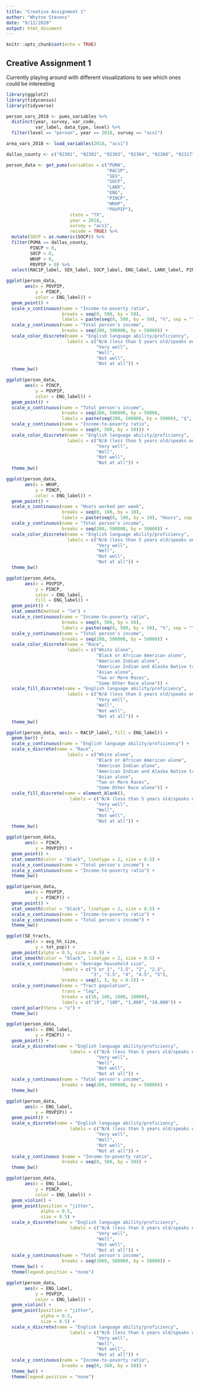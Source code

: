 ```yaml
---
title: "Creative Assignment 1"
author: "Whytne Stevens"
date: "9/12/2020"
output: html_document
---
```


```r
knitr::opts_chunk$set(echo = TRUE)
```

## Creative Assignment 1
Currently playing around with different visualizations to see which ones could be interesting
```r
library(ggplot2)
library(tidycensus)
library(tidyverse)
```




```r
person_vars_2018 <- pums_variables %>%
  distinct(year, survey, var_code, 
           var_label, data_type, level) %>%
  filter(level == "person", year == 2018, survey == "acs1")
```




```r
area_vars_2018 <- load_variables(2018, "acs1")
```




```r
dallas_county <- c("02301", "02302", "02303", "02304", "02308", "02317", "02318", "02319", "02320", "02321", "02322")
```




```r
person_data <- get_pums(variables = c("PUMA",
                                      "RAC1P",
                                      "SEX",
                                      "SOCP",
                                      "LANX",
                                      "ENG", 
                                      "PINCP", 
                                      "WKHP", 
                                      "POVPIP"),
                        state = "TX",
                        year = 2018, 
                        survey = "acs1",
                        recode = TRUE) %>% 
  mutate(SOCP = as.numeric(SOCP)) %>% 
  filter(PUMA == dallas_county,
         PINCP > 0,
         SOCP > 0,
         WKHP > 0,
         POVPIP > 0) %>%
  select(RAC1P_label, SEX_label, SOCP_label, ENG_label, LANX_label, PINCP, WKHP, POVPIP)
```


```r
ggplot(person_data, 
       aes(x = POVPIP,
           y = PINCP,
           color = ENG_label)) +
  geom_point() +
  scale_x_continuous(name = "Income-to-poverty ratio",
                     breaks = seq(0, 500, by = 50),
                     labels = paste(seq(0, 500, by = 50), "%", sep = "")) +
  scale_y_continuous(name = "Total person's income",
                     breaks = seq(200, 500000, by = 50000)) +
  scale_color_discrete(name = "English language ability/proficiency",
                       labels = c("N/A (less than 5 years old/speaks only English)",
                                  "Very well",
                                  "Well",
                                  "Not well",
                                  "Not at all")) +
  theme_bw() 
```


```r
ggplot(person_data, 
       aes(x = PINCP,
           y = POVPIP,
           color = ENG_label)) +
  geom_point() +
  scale_x_continuous(name = "Total person's income",
                     breaks = seq(200, 500000, by = 50000,
                     labels = paste(seq(200, 500000, by = 50000), "$", sep = "")) +
  scale_y_continuous(name = "Income-to-poverty ratio",
                     breaks = seq(0, 500, by = 50))) +
  scale_color_discrete(name = "English language ability/proficiency",
                       labels = c("N/A (less than 5 years old/speaks only English)",
                                  "Very well",
                                  "Well",
                                  "Not well",
                                  "Not at all")) +
  theme_bw() 
```



```r
ggplot(person_data, 
       aes(x = WKHP,
           y = PINCP,
           color = ENG_label)) +
  geom_point() +
  scale_x_continuous(name = "Hours worked per week",
                     breaks = seq(0, 100, by = 10),
                     labels = paste(seq(0, 100, by = 10), "Hours", sep = "")) +
  scale_y_continuous(name = "Total person's income",
                     breaks = seq(200, 500000, by = 50000)) +
  scale_color_discrete(name = "English language ability/proficiency",
                       labels = c("N/A (less than 5 years old/speaks only English)",
                                  "Very well",
                                  "Well",
                                  "Not well",
                                  "Not at all")) +
  theme_bw() 
```



```r
ggplot(person_data, 
       aes(x = POVPIP,
           y = PINCP,
           color = ENG_label,
           fill = ENG_label)) +
  geom_point() +
  stat_smooth(method = "lm") +
  scale_x_continuous(name = "Income-to-poverty ratio",
                     breaks = seq(0, 500, by = 50),
                     labels = paste(seq(0, 500, by = 50), "%", sep = "")) +
  scale_y_continuous(name = "Total person's income",
                     breaks = seq(200, 500000, by = 50000)) +
  scale_color_discrete(name = "Race",
                       labels = c("White alone",
                                  "Black or African American alone",
                                  "American Indian alone",
                                  "American Indian and Alaska Native tribes specified; or American Indian or Alaska Native, not specified and no other races",
                                  "Asian alone",
                                  "Two or More Races",
                                  "Some Other Race alone")) +
  scale_fill_discrete(name = "English language ability/proficiency",
                       labels = c("N/A (less than 5 years old/speaks only English)",
                                  "Very well",
                                  "Well",
                                  "Not well",
                                  "Not at all")) +
  theme_bw() 
```


```r
ggplot(person_data, aes(x = RAC1P_label, fill = ENG_label)) +
  geom_bar() +
  scale_y_continuous(name = "English language ability/proficiency") +
  scale_x_discrete(name = "Race",
                       labels = c("White alone",
                                  "Black or African American alone",
                                  "American Indian alone",
                                  "American Indian and Alaska Native tribes specified; or American Indian or Alaska Native, not specified and no other races",
                                  "Asian alone",
                                  "Two or More Races",
                                  "Some Other Race alone")) +
  scale_fill_discrete(name = element_blank(),
                        labels = c("N/A (less than 5 years old/speaks only English)",
                                  "Very well",
                                  "Well",
                                  "Not well",
                                  "Not at all")) +
  theme_bw() 

```


```r
ggplot(person_data, 
       aes(x = PINCP,
           y = POVPIP)) +
  geom_point() +
  stat_smooth(color = "black", linetype = 2, size = 0.5) +
  scale_x_continuous(name = "Total person's income") +
  scale_y_continuous(name = "Income-to-poverty ratio") +
  theme_bw() 
```

```r
ggplot(person_data, 
       aes(x = POVPIP,
           y = PINCP)) +
  geom_point() +
  stat_smooth(color = "black", linetype = 2, size = 0.5) +
  scale_x_continuous(name = "Income-to-poverty ratio") +
  scale_y_continuous(name = "Total person's income") +
  theme_bw() 
```


```r
ggplot(SD_tracts, 
       aes(x = avg_hh_size,
           y = tot_pop)) +
  geom_point(alpha = 0.5, size = 0.5) +
  stat_smooth(color = "black", linetype = 2, size = 0.5) +
  scale_x_continuous(name = "Average household size",
                     labels = c("5 or 1", "1.5", "2", "2.5",
                                "3", "3.5", "4", "4.5", "5"),
                     breaks = seq(1, 5, by = 0.5)) +
  scale_y_continuous(name = "Tract population",
                     trans = "log",
                     breaks = c(10, 100, 1000, 10000),
                     labels = c("10", "100", "1,000", "10,000")) +
  coord_polar(theta = "x") +
  theme_bw() 
```



```r
ggplot(person_data, 
       aes(x = ENG_label,
           y = PINCP)) +
  geom_point() +
  scale_x_discrete(name = "English language ability/proficiency",
                        labels = c("N/A (less than 5 years old/speaks only English)",
                                  "Very well",
                                  "Well",
                                  "Not well",
                                  "Not at all")) +
  scale_y_continuous(name = "Total person's income",
                     breaks = seq(200, 500000, by = 50000)) +
  theme_bw()
```




```r
ggplot(person_data, 
       aes(x = ENG_label,
           y = POVPIP)) +
  geom_point() +
  scale_x_discrete(name = "English language ability/proficiency",
                        labels = c("N/A (less than 5 years old/speaks only English)",
                                  "Very well",
                                  "Well",
                                  "Not well",
                                  "Not at all")) +
  scale_y_continuous (name = "Income-to-poverty ratio",
                     breaks = seq(0, 500, by = 50)) +
  theme_bw()
```
```r
ggplot(person_data, 
       aes(x = ENG_label,
           y = PINCP,
           color = ENG_label)) +
  geom_violin() +
  geom_point(position = "jitter",
             alpha = 0.5,
             size = 0.5) +
  scale_x_discrete(name = "English language ability/proficiency",
                        labels = c("N/A (less than 5 years old/speaks only English)",
                                  "Very well",
                                  "Well",
                                  "Not well",
                                  "Not at all")) +
  scale_y_continuous(name = "Total person's income",
                     breaks = seq(1000, 500000, by = 50000)) +
  theme_bw() +
  theme(legend.position = "none")
```
```r
ggplot(person_data, 
       aes(x = ENG_label,
           y = POVPIP,
           color = ENG_label)) +
  geom_violin() +
  geom_point(position = "jitter",
             alpha = 0.5,
             size = 0.5) +
  scale_x_discrete(name = "English language ability/proficiency",
                        labels = c("N/A (less than 5 years old/speaks only English)",
                                  "Very well",
                                  "Well",
                                  "Not well",
                                  "Not at all")) +
  scale_y_continuous(name = "Income-to-poverty ratio",
                     breaks = seq(0, 500, by = 50)) +
  theme_bw() +
  theme(legend.position = "none")
```











































